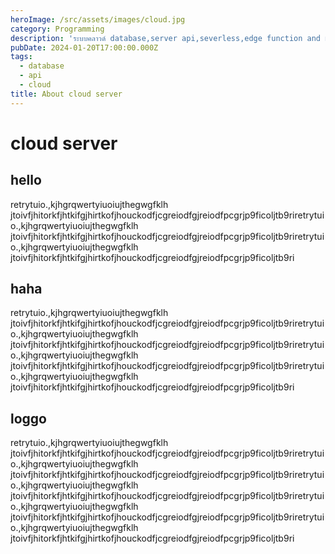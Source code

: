 ```yaml
---
heroImage: /src/assets/images/cloud.jpg
category: Programming
description: 'ระบบคลาวด์ database,server api,severless,edge function and more'
pubDate: 2024-01-20T17:00:00.000Z
tags:
  - database
  - api
  - cloud
title: About cloud server
---
```


# cloud server

## hello

retrytuio.,kjhgrqwertyiuoiujthegwgfklh jtoivfjhitorkfjhtkifgjhirtkofjhouckodfjcgreiodfgjreiodfpcgrjp9ficoljtb9riretrytuio.,kjhgrqwertyiuoiujthegwgfklh jtoivfjhitorkfjhtkifgjhirtkofjhouckodfjcgreiodfgjreiodfpcgrjp9ficoljtb9riretrytuio.,kjhgrqwertyiuoiujthegwgfklh jtoivfjhitorkfjhtkifgjhirtkofjhouckodfjcgreiodfgjreiodfpcgrjp9ficoljtb9ri

## haha

retrytuio.,kjhgrqwertyiuoiujthegwgfklh jtoivfjhitorkfjhtkifgjhirtkofjhouckodfjcgreiodfgjreiodfpcgrjp9ficoljtb9riretrytuio.,kjhgrqwertyiuoiujthegwgfklh jtoivfjhitorkfjhtkifgjhirtkofjhouckodfjcgreiodfgjreiodfpcgrjp9ficoljtb9riretrytuio.,kjhgrqwertyiuoiujthegwgfklh jtoivfjhitorkfjhtkifgjhirtkofjhouckodfjcgreiodfgjreiodfpcgrjp9ficoljtb9riretrytuio.,kjhgrqwertyiuoiujthegwgfklh jtoivfjhitorkfjhtkifgjhirtkofjhouckodfjcgreiodfgjreiodfpcgrjp9ficoljtb9ri

## loggo

retrytuio.,kjhgrqwertyiuoiujthegwgfklh jtoivfjhitorkfjhtkifgjhirtkofjhouckodfjcgreiodfgjreiodfpcgrjp9ficoljtb9riretrytuio.,kjhgrqwertyiuoiujthegwgfklh jtoivfjhitorkfjhtkifgjhirtkofjhouckodfjcgreiodfgjreiodfpcgrjp9ficoljtb9riretrytuio.,kjhgrqwertyiuoiujthegwgfklh jtoivfjhitorkfjhtkifgjhirtkofjhouckodfjcgreiodfgjreiodfpcgrjp9ficoljtb9riretrytuio.,kjhgrqwertyiuoiujthegwgfklh jtoivfjhitorkfjhtkifgjhirtkofjhouckodfjcgreiodfgjreiodfpcgrjp9ficoljtb9riretrytuio.,kjhgrqwertyiuoiujthegwgfklh jtoivfjhitorkfjhtkifgjhirtkofjhouckodfjcgreiodfgjreiodfpcgrjp9ficoljtb9ri
